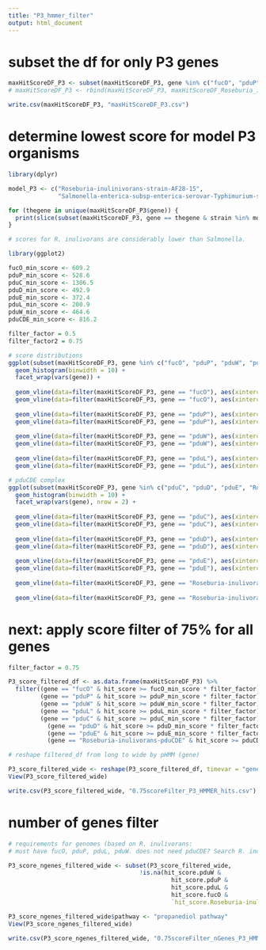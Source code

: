 ```yaml
---
title: "P3_hmmer_filter"
output: html_document
---
```


# subset the df for only P3 genes
```r
maxHitScoreDF_P3 <- subset(maxHitScoreDF_P3, gene %in% c("fucO", "pduP", "pduC", "pduD", "pduE", "pduL", "pduW", "Roseburia-inulivorans-pduCDE"))
# maxHitScoreDF_P3 <- rbind(maxHitScoreDF_P3, maxHitScoreDF_Roseburia_inulivorans_pduCDE)

write.csv(maxHitScoreDF_P3, "maxHitScoreDF_P3.csv")
```

# determine lowest score for model P3 organisms
```r
library(dplyr)

model_P3 <- c("Roseburia-inulinivorans-strain-AF28-15", 
              "Salmonella-enterica-subsp-enterica-serovar-Typhimurium-str-LT2")

for (thegene in unique(maxHitScoreDF_P3$gene)) {
  print(slice(subset(maxHitScoreDF_P3, gene == thegene & strain %in% model_P3)), which.min(hit_score))
}

# scores for R. inulivorans are considerably lower than Salmonella. 
```

```r
library(ggplot2)

fucO_min_score <- 609.2 
pduP_min_score <- 528.6
pduC_min_score <- 1306.5
pduD_min_score <- 492.9
pduE_min_score <- 372.4
pduL_min_score <- 200.9
pduW_min_score <- 464.6
pduCDE_min_score <- 816.2

filter_factor = 0.5
filter_factor2 = 0.75

# score distributions
ggplot(subset(maxHitScoreDF_P3, gene %in% c("fucO", "pduP", "pduW", "pduL")), aes(x = hit_score)) +
  geom_histogram(binwidth = 10) +
  facet_wrap(vars(gene)) +
  
  geom_vline(data=filter(maxHitScoreDF_P3, gene == "fucO"), aes(xintercept = fucO_min_score *filter_factor), color = "red") +
  geom_vline(data=filter(maxHitScoreDF_P3, gene == "fucO"), aes(xintercept = fucO_min_score *filter_factor2), color = "blue") +
  
  geom_vline(data=filter(maxHitScoreDF_P3, gene == "pduP"), aes(xintercept = pduP_min_score *filter_factor), color = "red") +
  geom_vline(data=filter(maxHitScoreDF_P3, gene == "pduP"), aes(xintercept = pduP_min_score *filter_factor2), color = "blue") +
  
  geom_vline(data=filter(maxHitScoreDF_P3, gene == "pduW"), aes(xintercept = pduW_min_score *filter_factor), color = "red") +
  geom_vline(data=filter(maxHitScoreDF_P3, gene == "pduW"), aes(xintercept = pduW_min_score *filter_factor2), color = "blue") +
  
  geom_vline(data=filter(maxHitScoreDF_P3, gene == "pduL"), aes(xintercept = pduL_min_score *filter_factor), color = "red") +
  geom_vline(data=filter(maxHitScoreDF_P3, gene == "pduL"), aes(xintercept = pduL_min_score *filter_factor2), color = "blue")

# pduCDE complex
ggplot(subset(maxHitScoreDF_P3, gene %in% c("pduC", "pduD", "pduE", "Roseburia-inulivorans-pduCDE")), aes(x = hit_score)) +
  geom_histogram(binwidth = 10) +
  facet_wrap(vars(gene), nrow = 2) +
  
  geom_vline(data=filter(maxHitScoreDF_P3, gene == "pduC"), aes(xintercept = pduC_min_score *filter_factor), color = "red") +
  geom_vline(data=filter(maxHitScoreDF_P3, gene == "pduC"), aes(xintercept = pduC_min_score *filter_factor2), color = "blue") +
  
  geom_vline(data=filter(maxHitScoreDF_P3, gene == "pduD"), aes(xintercept = pduD_min_score *filter_factor), color = "red") +
  geom_vline(data=filter(maxHitScoreDF_P3, gene == "pduD"), aes(xintercept = pduD_min_score *filter_factor2), color = "blue") +
  
  geom_vline(data=filter(maxHitScoreDF_P3, gene == "pduE"), aes(xintercept = pduE_min_score *filter_factor), color = "red") +
  geom_vline(data=filter(maxHitScoreDF_P3, gene == "pduE"), aes(xintercept = pduE_min_score *filter_factor2), color = "blue") +
  
  geom_vline(data=filter(maxHitScoreDF_P3, gene == "Roseburia-inulivorans-pduCDE"), aes(xintercept = pduCDE_min_score *filter_factor), color = "red") +
  
  geom_vline(data=filter(maxHitScoreDF_P3, gene == "Roseburia-inulivorans-pduCDE"), aes(xintercept = pduCDE_min_score *filter_factor2), color = "blue")

```

# next: apply score filter of 75% for all genes
```r
filter_factor = 0.75

P3_score_filtered_df <- as.data.frame(maxHitScoreDF_P3) %>%
  filter((gene == "fucO" & hit_score >= fucO_min_score * filter_factor) |
         (gene == "pduP" & hit_score >= pduP_min_score * filter_factor) |
         (gene == "pduW" & hit_score >= pduW_min_score * filter_factor) |
         (gene == "pduL" & hit_score >= pduL_min_score * filter_factor) |
         (gene == "pduC" & hit_score >= pduC_min_score * filter_factor) |
           (gene == "pduD" & hit_score >= pduD_min_score * filter_factor) |
           (gene == "pduE" & hit_score >= pduE_min_score * filter_factor) |
           (gene == "Roseburia-inulivorans-pduCDE" & hit_score >= pduCDE_min_score * filter_factor))

# reshape filtered_df from long to wide by pHMM (gene)

P3_score_filtered_wide <- reshape(P3_score_filtered_df, timevar = "gene", direction = "wide", idvar = "strain")
View(P3_score_filtered_wide)

write.csv(P3_score_filtered_wide, "0.75scoreFilter_P3_HMMER_hits.csv")

```

# number of genes filter
```r
# requirements for genomes (based on R. inulivorans:
# must have fucO, pduP, pduL, pduW. does not need pduCDE? Search R. inulinivorans for pduCDE homolog

P3_score_ngenes_filtered_wide <- subset(P3_score_filtered_wide, 
                                     !is.na(hit_score.pduW & 
                                              hit_score.pduP &
                                              hit_score.pduL &
                                              hit_score.fucO &
                                              `hit_score.Roseburia-inulivorans-pduCDE`))

P3_score_ngenes_filtered_wide$pathway <- "propanediol pathway"
View(P3_score_ngenes_filtered_wide)

write.csv(P3_score_ngenes_filtered_wide, "0.75scoreFilter_nGenes_P3_HMMER_hits.csv")
```


